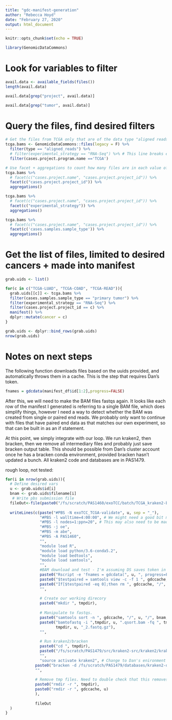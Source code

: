 ```yaml
---
title: "gdc-manifest-generation"
author: "Rebecca Hoyd"
date: "February 27, 2020"
output: html_document
---
```


```r
knitr::opts_chunk$set(echo = TRUE)

library(GenomicDataCommons)
```

# Look for variables to filter

```r
avail.data <- available_fields(files())
length(avail.data)

```

```r
avail.data[grep("project", avail.data)]
```

```r
avail.data[grep("tumor", avail.data)]
```

# Query the files, find desired filters

```r
# Get the files from TCGA only that are of the data type "aligned reads"
tcga.bams <- GenomicDataCommons::files(legacy = F) %>%
  filter(type == "aligned_reads") %>%
  # filter(experimental_strategy == "RNA-Seq") %>% # This line breaks everything after it but the results, but I want                                                         to add it back later
  filter(cases.project.program.name =='TCGA')

# Use facet + aggregations to count how many files are in each value of a given variable
tcga.bams %>%
  # facet(c("cases.project.name", "cases.project.project_id")) %>% 
  facet(c("cases.project.project_id")) %>% 
  aggregations()
```

```r
tcga.bams %>%
  # facet(c("cases.project.name", "cases.project.project_id")) %>% 
  facet(c("experimental_strategy")) %>% 
  aggregations()

tcga.bams %>%
  # facet(c("cases.project.name", "cases.project.project_id")) %>% 
  facet(c('cases.samples.sample_type')) %>% 
  aggregations()
```

# Get the list of files, limited to desired cancers + made into manifest

```r
grab.uids <- list()

for(c in c("TCGA-LUAD", "TCGA-COAD", "TCGA-READ")){
  grab.uids[[c]] <- tcga.bams %>%
  filter(cases.samples.sample_type == "primary tumor") %>%
  filter(experimental_strategy == "RNA-Seq") %>%
  filter(cases.project.project_id == c) %>% 
  manifest() %>%
  dplyr::mutate(cancer = c)
}

grab.uids <- dplyr::bind_rows(grab.uids)
nrow(grab.uids)
```

# Notes on next steps

The following function downloads files based on the uuids provided, and automatically throws them in a cache. This is the step that requires Dan's token.

```r
fnames = gdcdata(manifest_df$id[1:2],progress=FALSE)
```


After this, we will need to make the BAM files fastqs again. It looks like each row of the manifest I generated is referring to a single BAM file, which does simplify things, however I need a way to detect whether the BAM was created from single or paired end reads. We probably only want to continue with files that have paired end data as that matches our own experiment, so that can be built in as an if statement.

At this point, we simply integrate with our loop. We run kraken2, then bracken, then we remove all intermediary files and probably just save bracken output table. This should be possible from Dan's cluster account once he has a bracken conda environment, provided bracken hasn't updated a bunch. All kraken2 code and databases are in PAS1479. 

rough loop, not tested:

```r
for(i in nrow(grab.uids)){
  # Define desired vars
  u <- grab.uids$id[i]
  bnam <- grab.uids$filename[i]
   # Write pbs submission file
  fileOut<-file(paste0("/fs/scratch/PAS1460/exoTCC/batch/TCGA_kraken2-bracken/", u, ".pbs"))
  
  writeLines(c(paste("#PBS -N exoTCC_TCGA-validate", u, sep = "_"),
               "#PBS -l walltime=4:00:00", # We might need a good bit more time here for the download, we'll see
               "#PBS -l nodes=1:ppn=20", # This may also need to be made greedier
               "#PBS -j oe",
               "#PBS -m abe",
               "#PBS -A PAS1460",
               "",
               "module load R",
               "module load python/3.6-conda5.2",
               "module load bedtools",
               "module load samtools",
               "",
               #BAM download and test - I'm assuming DS saves token in home directory here
               paste0("Rscript -e 'fnames = gdcdata(", u, ", progress=FALSE)'"), #Do the BAMs stay in cache between                                                                                        once R quits?
               paste0("$testpaired = samtools view -c -f 1 ", gdccache, "/", u, "/", bnam), # count number of paired                                                                           reads, not sure if this sytax will work
               paste0("If[$testpaired -eq 0];then rm ", gdccache, "/", u, "/", bnam,"; fi"), # Causes rest of script to                                                                       fail if no paired reads, if I've done it right 
               "",
               
               # Create our working direcory
               paste0("mkdir ", tmpdir),
               
               # Manipulate to fastqs.
               paste0("samtools sort -n ", gdccache, "/", u, "/", bnam, " ", tmpdir, u, ".qsort"), # Needed to keep                                                                                                   reads in same order                     
               paste0("bamtofastq -i ",tmpdir, u, ".qsort.bam -fq ", tmpdir, u, "_1.fastq.gz -fq2 ", 
                      tmpdir, u, "_2.fastq.gz"),
               "",
               
               # Run kraken2/bracken
               paste0("cd ", tmpdir),
               paste0("/fs/scratch/PAS1479/src/kraken2-src/kraken2/kraken2 --db /fs/scratch/PAS1479/databases/kraken2-db --threads 10 --minimum-base-quality 20 --report ", u, ".txt --confidence 0.1 --paired ", tmpdir, u, "_1.fastq.gz ", tmpdir, u, "_2.fastq.gz"),
               "",
               "source activate kraken2", # Change to Dan's enironment name
             paste0("bracken -d /fs/scratch/PAS1479/databases/kraken2-db -l S -i ", u, ".txt -o ../../brackout/TCGA-validate/", u, ".txt"),
             "",
             
             # Remove tmp files. Need to double check that this removes directory + all files in it
             paste0("rmdir -r ", tmpdir),
             paste0("rmdir -r ", gdccache, u)
             ),
               
             fileOut
  )
}
```